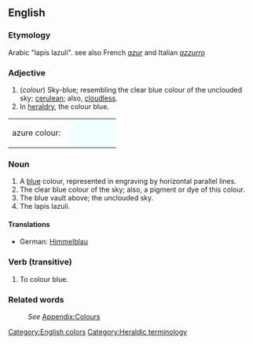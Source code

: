 ==English==
===Etymology===
Arabic "lapis lazuli". see also French ''[[azur]]'' and Italian ''[[azzurro]]''

===Adjective===
#(''colour'') Sky-blue; resembling the clear blue colour of the unclouded sky; [[cerulean]]; also, [[cloudless]].
# In [[heraldry]], the colour blue.
<table><tr><td>azure colour: &nbsp;</td>
<td bgcolor="#F0FFFF" width="80">&nbsp; </td></tr></table>

===Noun===
#A [[blue]] colour, represented in engraving by horizontal parallel lines.
#The clear blue colour of the sky; also, a pigment or dye of this colour.
#The blue vault above; the unclouded sky.
#The lapis lazuli.

====Translations====
*German: [[Himmelblau]]

===Verb (transitive)===

# To colour blue.

===Related words===
:''See'' [[Wiktionary_Appendix:Colours|Appendix:Colours]]

[[Category:English colors]]
[[Category:Heraldic terminology]]